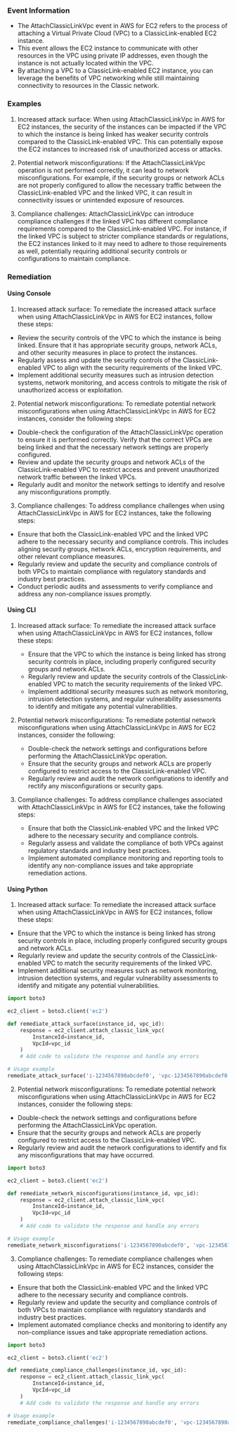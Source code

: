 
### Event Information

- The AttachClassicLinkVpc event in AWS for EC2 refers to the process of attaching a Virtual Private Cloud (VPC) to a ClassicLink-enabled EC2 instance.
- This event allows the EC2 instance to communicate with other resources in the VPC using private IP addresses, even though the instance is not actually located within the VPC.
- By attaching a VPC to a ClassicLink-enabled EC2 instance, you can leverage the benefits of VPC networking while still maintaining connectivity to resources in the Classic network.


### Examples

1. Increased attack surface: When using AttachClassicLinkVpc in AWS for EC2 instances, the security of the instances can be impacted if the VPC to which the instance is being linked has weaker security controls compared to the ClassicLink-enabled VPC. This can potentially expose the EC2 instances to increased risk of unauthorized access or attacks.

2. Potential network misconfigurations: If the AttachClassicLinkVpc operation is not performed correctly, it can lead to network misconfigurations. For example, if the security groups or network ACLs are not properly configured to allow the necessary traffic between the ClassicLink-enabled VPC and the linked VPC, it can result in connectivity issues or unintended exposure of resources.

3. Compliance challenges: AttachClassicLinkVpc can introduce compliance challenges if the linked VPC has different compliance requirements compared to the ClassicLink-enabled VPC. For instance, if the linked VPC is subject to stricter compliance standards or regulations, the EC2 instances linked to it may need to adhere to those requirements as well, potentially requiring additional security controls or configurations to maintain compliance.

### Remediation

#### Using Console

1. Increased attack surface: To remediate the increased attack surface when using AttachClassicLinkVpc in AWS for EC2 instances, follow these steps:

- Review the security controls of the VPC to which the instance is being linked. Ensure that it has appropriate security groups, network ACLs, and other security measures in place to protect the instances.
- Regularly assess and update the security controls of the ClassicLink-enabled VPC to align with the security requirements of the linked VPC.
- Implement additional security measures such as intrusion detection systems, network monitoring, and access controls to mitigate the risk of unauthorized access or exploitation.

2. Potential network misconfigurations: To remediate potential network misconfigurations when using AttachClassicLinkVpc in AWS for EC2 instances, consider the following steps:

- Double-check the configuration of the AttachClassicLinkVpc operation to ensure it is performed correctly. Verify that the correct VPCs are being linked and that the necessary network settings are properly configured.
- Review and update the security groups and network ACLs of the ClassicLink-enabled VPC to restrict access and prevent unauthorized network traffic between the linked VPCs.
- Regularly audit and monitor the network settings to identify and resolve any misconfigurations promptly.

3. Compliance challenges: To address compliance challenges when using AttachClassicLinkVpc in AWS for EC2 instances, take the following steps:

- Ensure that both the ClassicLink-enabled VPC and the linked VPC adhere to the necessary security and compliance controls. This includes aligning security groups, network ACLs, encryption requirements, and other relevant compliance measures.
- Regularly review and update the security and compliance controls of both VPCs to maintain compliance with regulatory standards and industry best practices.
- Conduct periodic audits and assessments to verify compliance and address any non-compliance issues promptly.

#### Using CLI

1. Increased attack surface: To remediate the increased attack surface when using AttachClassicLinkVpc in AWS for EC2 instances, follow these steps:
   - Ensure that the VPC to which the instance is being linked has strong security controls in place, including properly configured security groups and network ACLs.
   - Regularly review and update the security controls of the ClassicLink-enabled VPC to match the security requirements of the linked VPC.
   - Implement additional security measures such as network monitoring, intrusion detection systems, and regular vulnerability assessments to identify and mitigate any potential vulnerabilities.

2. Potential network misconfigurations: To remediate potential network misconfigurations when using AttachClassicLinkVpc in AWS for EC2 instances, consider the following:
   - Double-check the network settings and configurations before performing the AttachClassicLinkVpc operation.
   - Ensure that the security groups and network ACLs are properly configured to restrict access to the ClassicLink-enabled VPC.
   - Regularly review and audit the network configurations to identify and rectify any misconfigurations or security gaps.

3. Compliance challenges: To address compliance challenges associated with AttachClassicLinkVpc in AWS for EC2 instances, take the following steps:
   - Ensure that both the ClassicLink-enabled VPC and the linked VPC adhere to the necessary security and compliance controls.
   - Regularly assess and validate the compliance of both VPCs against regulatory standards and industry best practices.
   - Implement automated compliance monitoring and reporting tools to identify any non-compliance issues and take appropriate remediation actions.

#### Using Python

1. Increased attack surface: To remediate the increased attack surface when using AttachClassicLinkVpc in AWS for EC2 instances, follow these steps:

- Ensure that the VPC to which the instance is being linked has strong security controls in place, including properly configured security groups and network ACLs.
- Regularly review and update the security controls of the ClassicLink-enabled VPC to match the security requirements of the linked VPC.
- Implement additional security measures such as network monitoring, intrusion detection systems, and regular vulnerability assessments to identify and mitigate any potential vulnerabilities.

```python
import boto3

ec2_client = boto3.client('ec2')

def remediate_attack_surface(instance_id, vpc_id):
    response = ec2_client.attach_classic_link_vpc(
        InstanceId=instance_id,
        VpcId=vpc_id
    )
    # Add code to validate the response and handle any errors

# Usage example
remediate_attack_surface('i-1234567890abcdef0', 'vpc-1234567890abcdef0')
```

2. Potential network misconfigurations: To remediate potential network misconfigurations when using AttachClassicLinkVpc in AWS for EC2 instances, consider the following steps:

- Double-check the network settings and configurations before performing the AttachClassicLinkVpc operation.
- Ensure that the security groups and network ACLs are properly configured to restrict access to the ClassicLink-enabled VPC.
- Regularly review and audit the network configurations to identify and fix any misconfigurations that may have occurred.

```python
import boto3

ec2_client = boto3.client('ec2')

def remediate_network_misconfigurations(instance_id, vpc_id):
    response = ec2_client.attach_classic_link_vpc(
        InstanceId=instance_id,
        VpcId=vpc_id
    )
    # Add code to validate the response and handle any errors

# Usage example
remediate_network_misconfigurations('i-1234567890abcdef0', 'vpc-1234567890abcdef0')
```

3. Compliance challenges: To remediate compliance challenges when using AttachClassicLinkVpc in AWS for EC2 instances, consider the following steps:

- Ensure that both the ClassicLink-enabled VPC and the linked VPC adhere to the necessary security and compliance controls.
- Regularly review and update the security and compliance controls of both VPCs to maintain compliance with regulatory standards and industry best practices.
- Implement automated compliance checks and monitoring to identify any non-compliance issues and take appropriate remediation actions.

```python
import boto3

ec2_client = boto3.client('ec2')

def remediate_compliance_challenges(instance_id, vpc_id):
    response = ec2_client.attach_classic_link_vpc(
        InstanceId=instance_id,
        VpcId=vpc_id
    )
    # Add code to validate the response and handle any errors

# Usage example
remediate_compliance_challenges('i-1234567890abcdef0', 'vpc-1234567890abcdef0')
```

